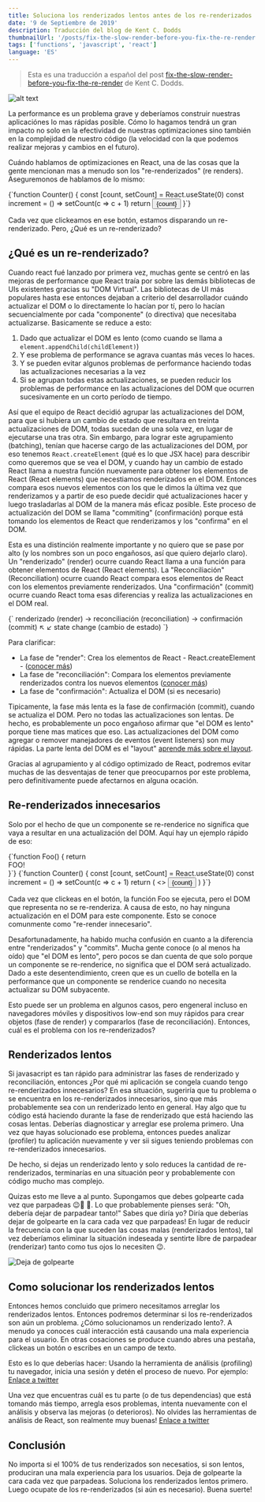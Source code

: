 ```yaml
---
title: Soluciona los renderizados lentos antes de los re-renderizados
date: '9 de Septiembre de 2019'
description: Traducción del blog de Kent C. Dodds
thumbnailUrl: '/posts/fix-the-slow-render-before-you-fix-the-re-render.jpeg'
tags: ['functions', 'javascript', 'react']
language: 'ES'
---
```


> Esta es una traducción a español del post [fix-the-slow-render-before-you-fix-the-re-render](https://kentcdodds.com/blog/fix-the-slow-render-before-you-fix-the-re-render) de Kent C. Dodds.

![alt text](/posts/fix-the-slow-render-before-you-fix-the-re-render.jpeg)

La performance es un problema grave y deberíamos construir nuestras aplicaciónes lo mas rápidas posible. Cómo lo hagamos
tendrá un gran impacto no solo en la efectividad de nuestras optimizaciones sino también en la complejidad de nuestro código
(la velocidad con la que podemos realizar mejoras y cambios en el futuro).

Cuándo hablamos de optimizaciones en React, una de las cosas que la gente mencionan mas a menudo son los "re-renderizados" (re renders). Aseguremonos de hablamos de lo mismo:

<SyntaxHighlighter showLineNumbers language="javascript">
  {`function Counter() {
  const [count, setCount] = React.useState(0)
  const increment = () => setCount(c => c + 1)
  return <button onClick={increment}>{count}</button>
}`}
</SyntaxHighlighter>

<ButtonCounter />

Cada vez que clickeamos en ese botón, estamos disparando un re-renderizado. Pero, ¿Qué es un re-renderizado?

## ¿Qué es un re-renderizado?

Cuando react fué lanzado por primera vez, muchas gente se centró en las mejoras de performance que React traía por sobre las demás bibliotecas de UIs existentes gracias su "DOM Virtual". Las bibliotecas de UI más populares hasta ese entonces dejaban a criterio del desarrollador cuándo actualizar el DOM o lo directamente lo hacían por tí, pero lo hacían secuencialmente por cada "componente" (o directiva) que necesitaba actualizarse. Basicamente se reduce a esto:

1. Dado que actualizar el DOM es lento (como cuando se llama a <code>element.appendChild(childElement)</code>)
2. Y ese problema de performance se agrava cuantas más veces lo haces.
3. Y se pueden evitar algunos problemas de performance haciendo todas las actualizaciones necesarias a la vez
4. Si se agrupan todas estas actualizaciones, se pueden reducir los problemas de performance en las actualizaciones del DOM que ocurren sucesivamente en un corto período de tiempo.

Así que el equipo de React decidió agrupar las actualizaciones del DOM, para que si hubiera un cambio de estado que resultara en treinta actualizaciones de DOM, todas sucedan de una sola vez, en lugar de ejecutarse una tras otra. Sin embargo, para lograr este agrupamiento (batching), tenían que hacerse cargo de las actualizaciones del DOM, por eso tenemos <code>React.createElement</code> (qué es lo que JSX hace) para describir como queremos que se vea el DOM, y cuando hay un cambio de estado React llama a nuestra función nuevamente para obtener los elementos de React (React elements) que necestiamos renderizados en el DOM. Entonces compara esos nuevos elementos con los que le dimos la última vez que renderizamos y a partir de eso puede decidir qué actualizaciones hacer y luego trasladarlas al DOM de la manera más eficaz posible. Este proceso de actualización del DOM se llama "commiting" (confirmación) porque está tomando los elementos de React que renderizamos y los "confirma" en el DOM.

Esta es una distinción realmente importante y no quiero que se pase por alto (y los nombres son un poco engañosos, así que quiero dejarlo claro). Un "renderizado" (render) ocurre cuando React llama a una función para obtener elementos de React (React elements). La "Reconciliación" (Reconciliation) ocurre cuando React compara esos elementos de React con los elementos previamente renderizados. Una "confirmación" (commit) ocurre cuando React toma esas diferencias y realiza las actualizaciones en el DOM real.

<SyntaxHighlighter language="javascript">
  {`
  renderizado (render) → reconciliación (reconciliation) → confirmación (commit)
                     ↖                                    ↙
                        state change (cambio de estado)
  `}
</SyntaxHighlighter>

Para clarificar:

- La fase de "render": Crea los elementos de React - React.createElement - (<a href="https://kentcdodds.com/blog/what-is-jsx" target="_blank">conocer más</a>)
- La fase de "reconciliación": Compara los elementos previamente renderizados contra los nuevos elementos (<a href="https://es.reactjs.org/docs/reconciliation.html" target="_blank">conocer más</a>)
- La fase de "confirmación": Actualiza el DOM (si es necesario)

Tipicamente, la fase más lenta es la fase de confirmación (commit), cuando se actualiza el DOM. Pero no todas las actualizaciones son lentas. De hecho, es probablemente un poco engañoso afirmar que "el DOM es lento" porque tiene mas matices que eso. Las actualizaciones del DOM como agregar o remover manejadores de eventos (event listeners) son muy rápidas. La parte lenta del DOM es el "layout" <a href="https://www.youtube.com/watch?v=3bc71-xzoWA" target="_blank">aprende más sobre el layout</a>.

Gracias al agrupamiento y al código optimizado de React, podremos evitar muchas de las desventajas de tener que preocuparnos por este problema, pero definitivamente puede afectarnos en alguna ocación.

## Re-renderizados innecesarios

Solo por el hecho de que un componente se re-renderice no significa que vaya a resultar en una actualización del DOM. Aquí hay un ejemplo rápido de eso:

<SyntaxHighlighter showLineNumbers language="javascript">
  {`function Foo() {
  return <div>FOO!</div>
}`}
</SyntaxHighlighter>

<SyntaxHighlighter showLineNumbers language="javascript">
  {`function Counter() {
  const [count, setCount] = React.useState(0)
  const increment = () => setCount(c => c + 1)
  return (
    <>
      <Foo />
      <button onClick={increment}>{count}</button>
    </>
  )
}`}
</SyntaxHighlighter>

Cada vez que clickeas en el botón, la función Foo se ejecuta, pero el DOM que representa no se re-renderiza. A causa de esto, no hay ninguna actualización en el DOM para este componente. Esto se conoce comunmente como "re-render innecesario".

Desafortunadamente, ha habido mucha confusión en cuanto a la diferencia entre "renderizados" y "commits". Mucha gente conoce (o al menos ha oído) que "el DOM es lento", pero pocos se dan cuenta de que solo porque un componente se re-renderice, no significa que el DOM será actualizado. Dado a este desentendimiento, creen que es un cuello de botella en la performance que un componente se renderice cuando no necesita actualizar su DOM subyacente.

Esto puede ser un problema en algunos casos, pero engeneral incluso en navegadores móviles y dispositivos low-end son muy rápidos para crear objetos (fase de render) y compararlos (fase de reconciliación). Entonces, cuál es el problema con los re-renderizados?

## Renderizados lentos

Si javasacript es tan rápido para administrar las fases de renderizado y reconciliación, entonces ¿Por qué mi aplicación se congela cuando tengo re-renderizados innecesarios? En esa situación, sugeriría que tu problema o se encuentra en los re-renderizados innecesarios, sino que más probablemente sea con un renderizado lento en general. Hay algo que tu código está haciendo durante la fase de renderizado que está haciendo las cosas lentas. Deberías diagnosticar y arreglar ese prolema primero. Una vez que hayas solucionado ese problema, entonces puedes analizar (profiler) tu aplicación nuevamente y ver sii sigues teniendo problemas con re-renderizados innecesarios.

De hecho, si dejas un renderizado lento y solo reduces la cantidad de re-renderizados, terminarías en una situación peor y probablemente con código mucho mas complejo.

Quizas esto me lleve a al punto. Supongamos que debes golpearte cada vez que parpadeas 😉🤛 🥴. Lo que probablemente pienses será: "Oh, debería dejar de parpadear tanto!" Sabes que diría yo? Diría que deberías dejar de golpearte en la cara cada vez que parpadeas! En lugar de reducir la frecuencia con la que suceden las cosas malas (renderizados lentos), tal vez deberíamos eliminar la situación indeseada y sentirte libre de parpadear (renderizar) tanto como tus ojos lo necesiten 😉.

![Deja de golpearte](https://res.cloudinary.com/kentcdodds-com/image/upload/f_auto,q_auto,dpr_2.0/v1625032718/kentcdodds.com/content/blog/fix-the-slow-render-before-you-fix-the-re-render/stop-hitting-yourself.gif)

## Como solucionar los renderizados lentos

Entonces hemos concluido que primero necesitamos arreglar los renderizados lentos. Entonces podremos determinar si los re-renderizados son aún un problema. ¿Cómo solucionamos un renderizado lento?. A menudo ya conoces cuál interacción está causando una mala experiencia para el usuario. En otras cosaciones se produce cuando abres una pestaña, clickeas un botón o escribes en un campo de texto.

Esto es lo que deberías hacer: Usando la herramienta de análisis (profiling) tu navegador, inicia una sesión y detén el proceso de nuevo. Por ejemplo: <a href="https://twitter.com/brian_d_vaughn/status/1171158009277403136" target="_blank">Enlace a twitter</a>

Una vez que encuentras cuál es tu parte (o de tus dependencias) que está tomando más tiempo, arregla esos problemas, intenta nuevamente con el análisis y observa las mejoras (o deterioros). No olvides las herramientas de análisis de React, son realmente muy buenas! <a href="https://twitter.com/brian_d_vaughn/status/1126950967201546240" target="_blank">Enlace a twitter</a>

## Conclusión

No importa si el 100% de tus renderizados son necesatios, si son lentos, produciran una mala experiencia para los usuarios. Deja de golpearte la cara cada vez que parpadeas. Soluciona los renderizados lentos primero. Luego ocupate de los re-renderizados (si aún es necesario). Buena suerte!
